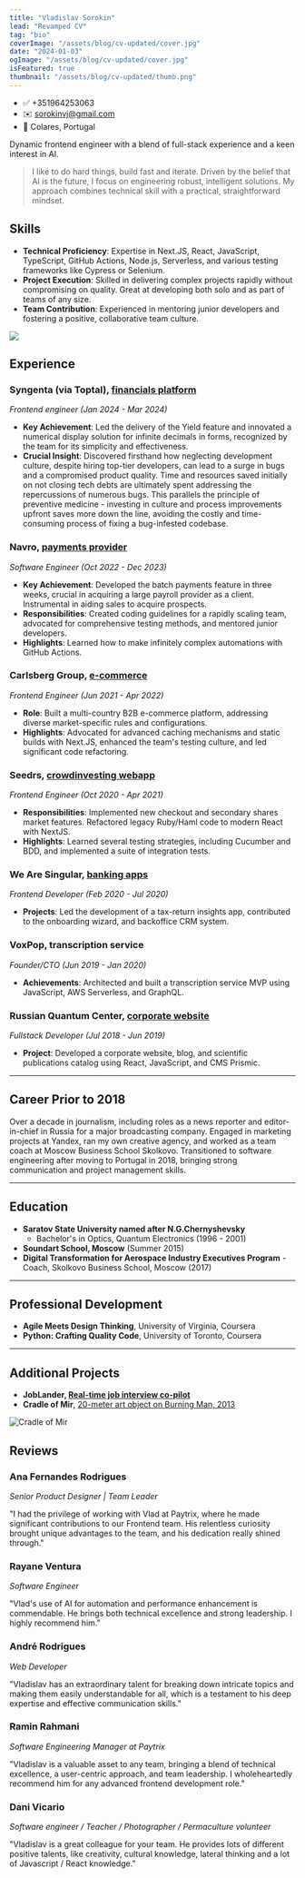 ```yaml
---
title: "Vladislav Sorokin"
lead: "Revamped CV"
tag: "bio"
coverImage: "/assets/blog/cv-updated/cover.jpg"
date: "2024-01-03"
ogImage: "/assets/blog/cv-updated/cover.jpg"
isFeatured: true
thumbnail: "/assets/blog/cv-updated/thumb.png"
---
```


- ✅ +351964253063
- ✉️ sorokinvj@gmail.com
- 📍 Colares, Portugal

Dynamic frontend engineer with a blend of full-stack experience and a keen interest in AI.

> I like to do hard things, build fast and iterate. Driven by the belief that AI is the future, I focus on engineering robust, intelligent solutions. My approach combines technical skill with a practical, straightforward mindset.

## Skills

- **Technical Proficiency**: Expertise in Next.JS, React, JavaScript, TypeScript, GitHub Actions, Node.js, Serverless, and various testing frameworks like Cypress or Selenium.
- **Project Execution**: Skilled in delivering complex projects rapidly without compromising on quality. Great at developing both solo and as part of teams of any size.
- **Team Contribution**: Experienced in mentoring junior developers and fostering a positive, collaborative team culture.

![](/assets/blog/cv-updated/fast-love.jpg)

## Experience

### Syngenta (via Toptal), [financials platform](https://financials.cropwise.com)

_Frontend engineer (Jan 2024 - Mar 2024)_

- **Key Achievement**: Led the delivery of the Yield feature and innovated a numerical display solution for infinite decimals in forms, recognized by the team for its simplicity and effectiveness.
- **Crucial Insight**: Discovered firsthand how neglecting development culture, despite hiring top-tier developers, can lead to a surge in bugs and a compromised product quality. Time and resources saved initially on not closing tech debts are ultimately spent addressing the repercussions of numerous bugs. This parallels the principle of preventive medicine - investing in culture and process improvements upfront saves more down the line, avoiding the costly and time-consuming process of fixing a bug-infested codebase.

### Navro, [payments provider](https://navro.com)

_Software Engineer (Oct 2022 - Dec 2023)_

- **Key Achievement**: Developed the batch payments feature in three weeks, crucial in acquiring a large payroll provider as a client. Instrumental in aiding sales to acquire prospects.
- **Responsibilities**: Created coding guidelines for a rapidly scaling team, advocated for comprehensive testing methods, and mentored junior developers.
- **Highlights**: Learned how to make infinitely complex automations with GitHub Actions.

### Carlsberg Group, [e-commerce](https://www.carlsberggroup.com)

_Frontend Engineer (Jun 2021 - Apr 2022)_

- **Role**: Built a multi-country B2B e-commerce platform, addressing diverse market-specific rules and configurations.
- **Highlights**: Advocated for advanced caching mechanisms and static builds with Next.JS, enhanced the team's testing culture, and led significant code refactoring.

### Seedrs, [crowdinvesting webapp](https://www.seedrs.com)

_Frontend Engineer (Oct 2020 - Apr 2021)_

- **Responsibilities**: Implemented new checkout and secondary shares market features. Refactored legacy Ruby/Haml code to modern React with NextJS.
- **Highlights**: Learned several testing strategies, including Cucumber and BDD, and implemented a suite of integration tests.

### We Are Singular, [banking apps](https://www.nimblefi.com)

_Frontend Developer (Feb 2020 - Jul 2020)_

- **Projects**: Led the development of a tax-return insights app, contributed to the onboarding wizard, and backoffice CRM system.

### VoxPop, transcription service

_Founder/CTO (Jun 2019 - Jan 2020)_

- **Achievements**: Architected and built a transcription service MVP using JavaScript, AWS Serverless, and GraphQL.

### Russian Quantum Center, [corporate website](https://rqc.ru)

_Fullstack Developer (Jul 2018 - Jun 2019)_

- **Project**: Developed a corporate website, blog, and scientific publications catalog using React, JavaScript, and CMS Prismic.

---

## Career Prior to 2018

Over a decade in journalism, including roles as a news reporter and editor-in-chief in Russia for a major broadcasting company. Engaged in marketing projects at Yandex, ran my own creative agency, and worked as a team coach at Moscow Business School Skolkovo. Transitioned to software engineering after moving to Portugal in 2018, bringing strong communication and project management skills.

---

## Education

- **Saratov State University named after N.G.Chernyshevsky**
  - Bachelor's in Optics, Quantum Electronics (1996 - 2001)
- **Soundart School, Moscow** (Summer 2015)
- **Digital Transformation for Aerospace Industry Executives Program** - Coach, Skolkovo Business School, Moscow (2017)

---

## Professional Development

- **Agile Meets Design Thinking**, University of Virginia, Coursera
- **Python: Crafting Quality Code**, University of Toronto, Coursera

---

## Additional Projects

- **JobLander, [Real-time job interview co-pilot](https://joblander.app)**
- **Cradle of Mir**, [20-meter art object on Burning Man, 2013](https://www.youtube.com/watch?v=qicbb4y1YIw)

![Cradle of Mir](/assets/blog/cv-updated/cradle-of-mir.jpg)

## Reviews

### Ana Fernandes Rodrigues

_Senior Product Designer | Team Leader_

"I had the privilege of working with Vlad at Paytrix, where he made significant contributions to our Frontend team. His relentless curiosity brought unique advantages to the team, and his dedication really shined through."

### Rayane Ventura

_Software Engineer_

"Vlad's use of AI for automation and performance enhancement is commendable. He brings both technical excellence and strong leadership. I highly recommend him."

### André Rodrigues

_Web Developer_

"Vladislav has an extraordinary talent for breaking down intricate topics and making them easily understandable for all, which is a testament to his deep expertise and effective communication skills."

### Ramin Rahmani

_Software Engineering Manager at Paytrix_

"Vladislav is a valuable asset to any team, bringing a blend of technical excellence, a user-centric approach, and team leadership. I wholeheartedly recommend him for any advanced frontend development role."

### Dani Vicario

_Software engineer / Teacher / Photographer / Permaculture volunteer_

"Vladislav is a great colleague for your team. He provides lots of different positive talents, like creativity, cultural knowledge, lateral thinking and a lot of Javascript / React knowledge."
